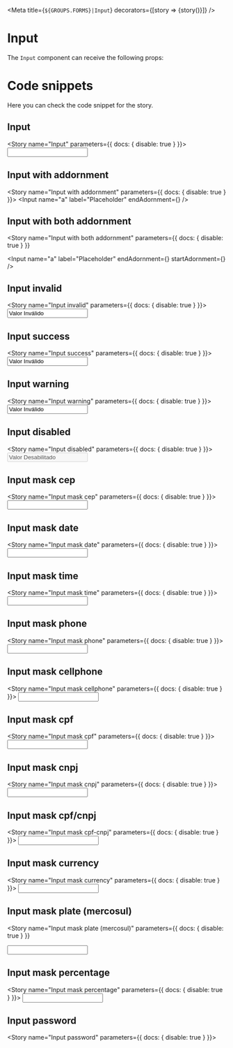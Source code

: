 
<Meta
  title={`${GROUPS.FORMS}|Input`}
  decorators={[story => <DivFlex>{story()}</DivFlex>]}
/>

# Input

The `Input` component can receive the following props:

<Props of={Input} />

# Code snippets

Here you can check the code snippet for the story.

## Input

<Story name="Input" parameters={{ docs: { disable: true } }}>
  <Input name="a" label="Placeholder" />
</Story>

<Source id="forms-input--input" />

## Input with addornment

<Story name="Input with addornment" parameters={{ docs: { disable: true } }}>
  <Input name="a" label="Placeholder" endAdornment={<AccountCircle />} />
</Story>

<Source id="forms-input--input-with-addornment" />

## Input with both addornment

<Story
  name="Input with both addornment"
  parameters={{ docs: { disable: true } }}
>
  <Input
    name="a"
    label="Placeholder"
    endAdornment={<AccountCircle />}
    startAdornment={<AccountCircle />}
  />
</Story>

<Source id="forms-input--input-with-both-addornment" />

## Input invalid

<Story name="Input invalid" parameters={{ docs: { disable: true } }}>
  <Input
    name="a"
    error="Insira um valor entre o mínimo e o máximo"
    value="Valor Inválido"
    label="Placeholder"
  />
</Story>

<Source id="forms-input--input-invalid" />

## Input success

<Story name="Input success" parameters={{ docs: { disable: true } }}>
  <Input success name="a" value="Valor Inválido" label="Placeholder" />
</Story>

<Source id="forms-input--input-success" />

## Input warning

<Story name="Input warning" parameters={{ docs: { disable: true } }}>
  <Input warning name="a" value="Valor Inválido" label="Placeholder" />
</Story>

<Source id="forms-input--input-warning" />

## Input disabled

<Story name="Input disabled" parameters={{ docs: { disable: true } }}>
  <Input name="a" value="Valor Desabilitado" disabled label="Placeholder" />
</Story>

<Source id="forms-input--input-disabled" />

## Input mask cep

<Story name="Input mask cep" parameters={{ docs: { disable: true } }}>
  <Input name="a" label="Placeholder" mask="cep" />
</Story>

<Source id="forms-input--input-mask-cep" />

## Input mask date

<Story name="Input mask date" parameters={{ docs: { disable: true } }}>
  <Input name="a" label="Placeholder" mask="date" />
</Story>

<Source id="forms-input--input-mask-date" />

## Input mask time

<Story name="Input mask time" parameters={{ docs: { disable: true } }}>
  <Input name="a" label="Placeholder" mask="time" />
</Story>

<Source id="forms-input--input-mask-time" />

## Input mask phone

<Story name="Input mask phone" parameters={{ docs: { disable: true } }}>
  <Input name="a" label="Placeholder" mask="phone" />
</Story>

<Source id="forms-input--input-mask-phone" />

## Input mask cellphone

<Story name="Input mask cellphone" parameters={{ docs: { disable: true } }}>
  <Input name="a" label="Placeholder" mask="cellphone" />
</Story>

<Source id="forms-input--input-mask-cellphone" />

## Input mask cpf

<Story name="Input mask cpf" parameters={{ docs: { disable: true } }}>
  <Input name="a" label="Placeholder" mask="cpf" />
</Story>

<Source id="forms-input--input-mask-cpf" />

## Input mask cnpj

<Story name="Input mask cnpj" parameters={{ docs: { disable: true } }}>
  <Input name="a" label="Placeholder" mask="cnpj" />
</Story>

<Source id="forms-input--input-mask-cnpj" />

## Input mask cpf/cnpj

<Story name="Input mask cpf-cnpj" parameters={{ docs: { disable: true } }}>
  <Input name="a" label="Placeholder" mask="cpfcnpj" />
</Story>

<Source id="forms-input--input-mask-cpf-cnpj" />

## Input mask currency

<Story name="Input mask currency" parameters={{ docs: { disable: true } }}>
  <Input name="a" label="Placeholder" mask="currency" />
</Story>

<Source id="forms-input--input-mask-currency" />

## Input mask plate (mercosul)

<Story
  name="Input mask plate (mercosul)"
  parameters={{ docs: { disable: true } }}
>
  <Input name="a" label="Placeholder" mask="plate" />
</Story>

<Source id="forms-input--input-mask-plate-mercosul" />

## Input mask percentage

<Story name="Input mask percentage" parameters={{ docs: { disable: true } }}>
  <Input name="a" label="Placeholder" mask="percentage" />
</Story>

<Source id="forms-input--input-mask-percentage" />

## Input password

<Story name="Input password" parameters={{ docs: { disable: true } }}>
  <Password name="password" label="Password" />
</Story>

<Source id="forms-input--input-password" />
